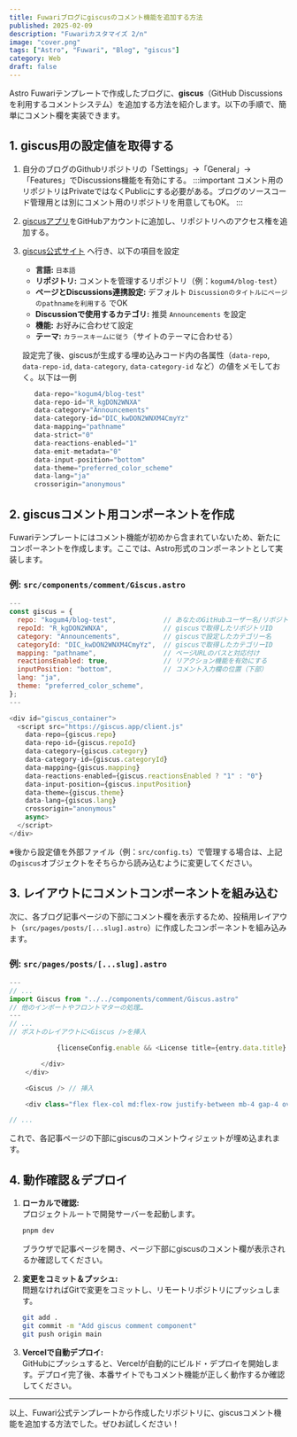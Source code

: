 ```yaml
---
title: Fuwariブログにgiscusのコメント機能を追加する方法
published: 2025-02-09
description: "Fuwariカスタマイズ 2/n"
image: "cover.png"
tags: ["Astro", "Fuwari", "Blog", "giscus"]
category: Web
draft: false
---
```


Astro Fuwariテンプレートで作成したブログに、**giscus**（GitHub Discussionsを利用するコメントシステム）を追加する方法を紹介します。以下の手順で、簡単にコメント欄を実装できます。

## 1. giscus用の設定値を取得する

1. 自分のブログのGithubリポジトリの「Settings」→「General」→「Features」でDiscussions機能を有効にする。
  :::important
  コメント用のリポジトリはPrivateではなくPublicにする必要がある。ブログのソースコード管理用とは別にコメント用のリポジトリを用意してもOK。
  :::
2. [giscusアプリ](https://github.com/apps/giscus)をGitHubアカウントに追加し、リポジトリへのアクセス権を追加する。

2. [giscus公式サイト](https://giscus.app/) へ行き、以下の項目を設定
   - **言語:** `日本語`
   - **リポジトリ:** コメントを管理するリポジトリ（例：`kogum4/blog-test`）
   - **ページとDiscussions連携設定:** デフォルト `Discussionのタイトルにページのpathnameを利用する` でOK
   - **Discussionで使用するカテゴリ:** 推奨 `Announcements` を設定
   - **機能:** お好みに合わせて設定
   - **テーマ:** `カラースキームに従う`（サイトのテーマに合わせる）  
   
   設定完了後、giscusが生成する埋め込みコード内の各属性（`data-repo`, `data-repo-id`, `data-category`, `data-category-id` など）の値をメモしておく。以下は一例
   ```javascript
      data-repo="kogum4/blog-test"
      data-repo-id="R_kgDON2WNXA"
      data-category="Announcements"
      data-category-id="DIC_kwDON2WNXM4CmyYz"
      data-mapping="pathname"
      data-strict="0"
      data-reactions-enabled="1"
      data-emit-metadata="0"
      data-input-position="bottom"
      data-theme="preferred_color_scheme"
      data-lang="ja"
      crossorigin="anonymous"
   ```

## 2. giscusコメント用コンポーネントを作成

Fuwariテンプレートにはコメント機能が初めから含まれていないため、新たにコンポーネントを作成します。ここでは、Astro形式のコンポーネントとして実装します。

### 例: `src/components/comment/Giscus.astro`

```javascript
---
const giscus = {
  repo: "kogum4/blog-test",            // あなたのGitHubユーザー名/リポジトリ名
  repoId: "R_kgDON2WNXA",              // giscusで取得したリポジトリID
  category: "Announcements",           // giscusで設定したカテゴリー名
  categoryId: "DIC_kwDON2WNXM4CmyYz",  // giscusで取得したカテゴリーID
  mapping: "pathname",                 // ページURLのパスと対応付け
  reactionsEnabled: true,              // リアクション機能を有効にする
  inputPosition: "bottom",             // コメント入力欄の位置（下部）
  lang: "ja",
  theme: "preferred_color_scheme",
};
---

<div id="giscus_container">
  <script src="https://giscus.app/client.js"
    data-repo={giscus.repo}
    data-repo-id={giscus.repoId}
    data-category={giscus.category}
    data-category-id={giscus.categoryId}
    data-mapping={giscus.mapping}
    data-reactions-enabled={giscus.reactionsEnabled ? "1" : "0"}
    data-input-position={giscus.inputPosition}
    data-theme={giscus.theme}
    data-lang={giscus.lang}
    crossorigin="anonymous"
    async>
  </script>
</div>
```

※後から設定値を外部ファイル（例：`src/config.ts`）で管理する場合は、上記の`giscus`オブジェクトをそちらから読み込むように変更してください。

## 3. レイアウトにコメントコンポーネントを組み込む

次に、各ブログ記事ページの下部にコメント欄を表示するため、投稿用レイアウト（`src/pages/posts/[...slug].astro`）に作成したコンポーネントを組み込みます。

### 例: `src/pages/posts/[...slug].astro`

```javascript
---
// ...
import Giscus from "../../components/comment/Giscus.astro"
// 他のインポートやフロントマターの処理…
---
// ...
// ポストのレイアウトに<Giscus />を挿入

            {licenseConfig.enable && <License title={entry.data.title} slug={entry.slug} pubDate={entry.data.published} class="mb-6 rounded-xl license-container onload-animation"></License>}

        </div>
    </div>

    <Giscus /> // 挿入

    <div class="flex flex-col md:flex-row justify-between mb-4 gap-4 overflow-hidden w-full">

// ...
```

これで、各記事ページの下部にgiscusのコメントウィジェットが埋め込まれます。

## 4. 動作確認＆デプロイ

1. **ローカルで確認:**  
   プロジェクトルートで開発サーバーを起動します。
   ```bash
   pnpm dev
   ```
   ブラウザで記事ページを開き、ページ下部にgiscusのコメント欄が表示されるか確認してください。

2. **変更をコミット＆プッシュ:**  
   問題なければGitで変更をコミットし、リモートリポジトリにプッシュします。
   ```bash
   git add .
   git commit -m "Add giscus comment component"
   git push origin main
   ```

3. **Vercelで自動デプロイ:**  
   GitHubにプッシュすると、Vercelが自動的にビルド・デプロイを開始します。デプロイ完了後、本番サイトでもコメント機能が正しく動作するか確認してください。

---

以上、Fuwari公式テンプレートから作成したリポジトリに、giscusコメント機能を追加する方法でした。ぜひお試しください！